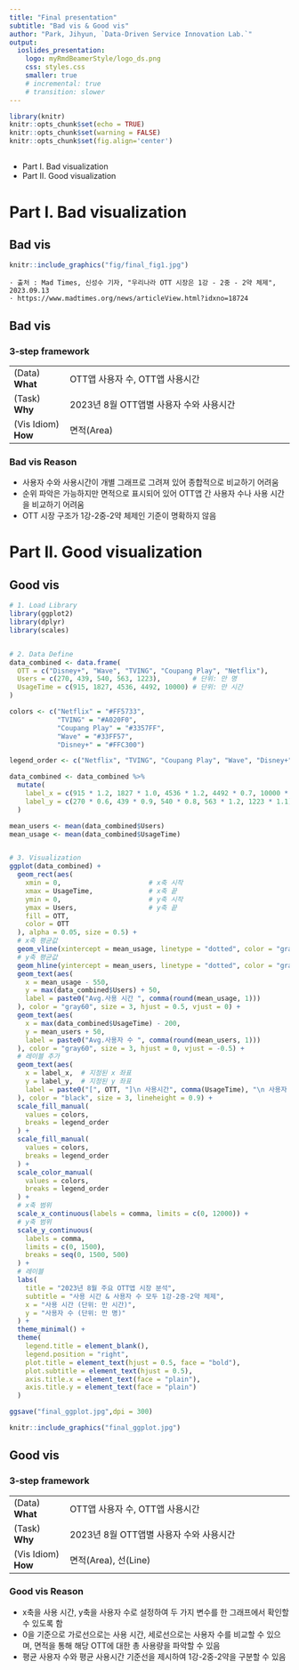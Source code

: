 ```yaml
---
title: "Final presentation"
subtitle: "Bad vis & Good vis"
author: "Park, Jihyun, `Data-Driven Service Innovation Lab.`"
output: 
  ioslides_presentation:
    logo: myRmdBeamerStyle/logo_ds.png
    css: styles.css
    smaller: true
    # incremental: true
    # transition: slower
---
```








```r
library(knitr)
knitr::opts_chunk$set(echo = TRUE)
knitr::opts_chunk$set(warning = FALSE)
knitr::opts_chunk$set(fig.align='center')
```

##

+ Part I. Bad visualization
+ Part II. Good visualization

# Part I. Bad visualization

## Bad vis

```r
knitr::include_graphics("fig/final_fig1.jpg")
```

    · 출처 : Mad Times, 신성수 기자, "우리나라 OTT 시장은 1강 - 2중 - 2약 체제", 2023.09.13
    · https://www.madtimes.org/news/articleView.html?idxno=18724 


## Bad vis

### 3‑step framework

|                    |                                                                                |
|:-------------------|:-------------------------------------------------------------------------------|
|(Data) **What**     |OTT앱 사용자 수, OTT앱 사용시간                                                 |
|(Task) **Why**      |2023년 8월 OTT앱별 사용자 수와 사용시간                                         |
|(Vis Idiom) **How **|면적(Area)                                                                      |



### Bad vis Reason
 + 사용자 수와 사용시간이 개별 그래프로 그려져 있어 종합적으로 비교하기 어려움
 + 순위 파악은 가능하지만 면적으로 표시되어 있어 OTT앱 간 사용자 수나 사용 시간을 비교하기 어려움
 + OTT 시장 구조가 1강-2중-2약 체제인 기준이 명확하지 않음




# Part II. Good visualization

## Good vis


```r
# 1. Load Library 
library(ggplot2)
library(dplyr)
library(scales)


# 2. Data Define
data_combined <- data.frame(
  OTT = c("Disney+", "Wave", "TVING", "Coupang Play", "Netflix"),
  Users = c(270, 439, 540, 563, 1223),        # 단위: 만 명
  UsageTime = c(915, 1827, 4536, 4492, 10000) # 단위: 만 시간
)

colors <- c("Netflix" = "#FF5733",   
            "TVING" = "#A020F0",    
            "Coupang Play" = "#3357FF",  
            "Wave" = "#33FF57",      
            "Disney+" = "#FFC300")

legend_order <- c("Netflix", "TVING", "Coupang Play", "Wave", "Disney+")

data_combined <- data_combined %>%
  mutate(
    label_x = c(915 * 1.2, 1827 * 1.0, 4536 * 1.2, 4492 * 0.7, 10000 * 1.1), # 각 UsageTime에 따른 x 좌표
    label_y = c(270 * 0.6, 439 * 0.9, 540 * 0.8, 563 * 1.2, 1223 * 1.1)      # 각 Users에 따른 y 좌표
  )

mean_users <- mean(data_combined$Users)
mean_usage <- mean(data_combined$UsageTime)


# 3. Visualization
ggplot(data_combined) +
  geom_rect(aes(
    xmin = 0,                      # x축 시작
    xmax = UsageTime,              # x축 끝
    ymin = 0,                      # y축 시작
    ymax = Users,                  # y축 끝
    fill = OTT,                    
    color = OTT                    
  ), alpha = 0.05, size = 0.5) +
  # x축 평균값
  geom_vline(xintercept = mean_usage, linetype = "dotted", color = "gray", size = 1) + 
  # y축 평균값 
  geom_hline(yintercept = mean_users, linetype = "dotted", color = "gray", size = 1) +   
  geom_text(aes(
    x = mean_usage - 550, 
    y = max(data_combined$Users) + 50, 
    label = paste0("Avg.사용 시간 ", comma(round(mean_usage, 1)))
  ), color = "gray60", size = 3, hjust = 0.5, vjust = 0) +
  geom_text(aes(
    x = max(data_combined$UsageTime) - 200, 
    y = mean_users + 50, 
    label = paste0("Avg.사용자 수 ", comma(round(mean_users, 1)))
  ), color = "gray60", size = 3, hjust = 0, vjust = -0.5) +
  # 레이블 추가
  geom_text(aes(
    x = label_x,  # 지정된 x 좌표
    y = label_y,  # 지정된 y 좌표
    label = paste0("[", OTT, "]\n 사용시간", comma(UsageTime), "\n 사용자 수", comma(Users))
  ), color = "black", size = 3, lineheight = 0.9) +
  scale_fill_manual(
    values = colors,
    breaks = legend_order
  ) +
  scale_fill_manual(
    values = colors,           
    breaks = legend_order      
  ) +
  scale_color_manual(
    values = colors,           
    breaks = legend_order     
  ) +
  # x축 범위
  scale_x_continuous(labels = comma, limits = c(0, 12000)) +  
  # y축 범위
  scale_y_continuous(
    labels = comma,
    limits = c(0, 1500),                                     
    breaks = seq(0, 1500, 500)   
  ) +
  # 레이블
  labs(
    title = "2023년 8월 주요 OTT앱 시장 분석", 
    subtitle = "사용 시간 & 사용자 수 모두 1강-2중-2약 체제",  
    x = "사용 시간 (단위: 만 시간)",                
    y = "사용자 수 (단위: 만 명)"                   
  ) +
  theme_minimal() +
  theme(
    legend.title = element_blank(),
    legend.position = "right",
    plot.title = element_text(hjust = 0.5, face = "bold"), 
    plot.subtitle = element_text(hjust = 0.5), 
    axis.title.x = element_text(face = "plain"),           
    axis.title.y = element_text(face = "plain")           
  )

ggsave("final_ggplot.jpg",dpi = 300)
```

```r
knitr::include_graphics("final_ggplot.jpg")
```




## Good vis

### 3‑step framework

|                    |                                                                                |
|:-------------------|:-------------------------------------------------------------------------------|
|(Data) **What**     |OTT앱 사용자 수, OTT앱 사용시간                                                 |
|(Task) **Why**      |2023년 8월 OTT앱별 사용자 수와 사용시간                                         |
|(Vis Idiom) **How **|면적(Area), 선(Line)                                                            |



### Good vis Reason
 + x축을 사용 시간, y축을 사용자 수로 설정하여 두 가지 변수를 한 그래프에서 확인할 수 있도록 함 
 + 0을 기준으로 가로선으로는 사용 시간, 세로선으로는 사용자 수를 비교할 수 있으며, 면적을 통해 해당 OTT에 대한 총 사용량을 파악할 수 있음
 + 평균 사용자 수와 평균 사용시간 기준선을 제시하여 1강-2중-2약을 구분할 수 있음

